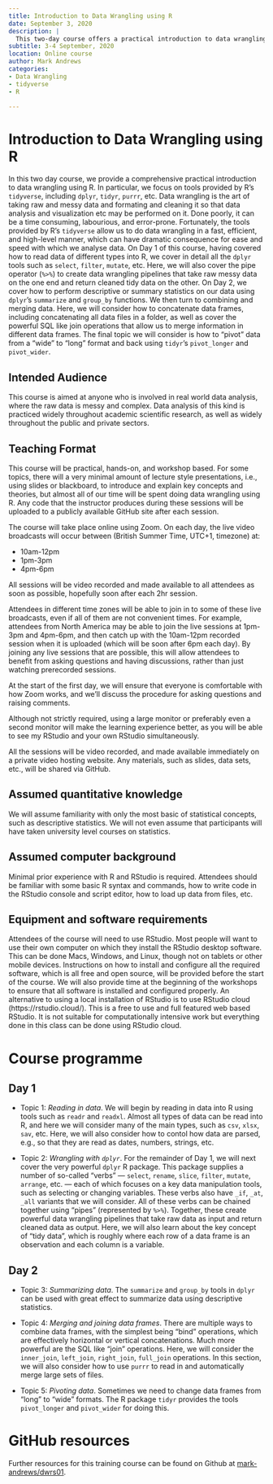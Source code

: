 ```yaml
---
title: Introduction to Data Wrangling using R
date: September 3, 2020
description: |
  This two-day course offers a practical introduction to data wrangling using R, focusing on the `tidyverse` tools. The course covers reading data into R, using `dplyr` tools for data manipulation, performing descriptive statistics, merging data frames, and pivoting data formats. The aim is to equip participants with the skills to transform raw, messy data into a clean, tidy format for efficient data analysis.
subtitle: 3-4 September, 2020
location: Online course
author: Mark Andrews
categories:
- Data Wrangling
- tidyverse
- R

---
```


# Introduction to Data Wrangling using R

In this two day course, we provide a comprehensive practical introduction to data wrangling using R.
In particular, we focus on tools provided by R's `tidyverse`, including `dplyr`, `tidyr`, `purrr`, etc.
Data wrangling is the art of taking raw and messy data and formating and cleaning it so that data analysis and visualization etc may be performed on it. Done poorly, it can be a time consuming, labourious, and error-prone. Fortunately, the tools provided by R's `tidyverse` allow us to do data wrangling in a fast, efficient, and high-level manner, which can have dramatic consequence for ease and speed with which we analyse data. On Day 1 of this course, having covered how to read data of different types into R, we cover in detail all the `dplyr` tools such as `select`, `filter`, `mutate`, etc. Here, we will also cover the pipe operator (`%>%`) to create data wrangling pipelines that take raw messy data on the one end and return cleaned tidy data on the other.
On Day 2, we cover how to perform descriptive or summary statistics on our data using `dplyr`'s `summarize` and `group_by` functions. We then turn to combining and merging data. Here, we will consider how to concatenate data frames, including concatenating all data files in a folder, as well as cover the powerful SQL like join operations that allow us to merge information in different data frames. The final topic we will consider is how to "pivot" data from a "wide" to "long" format and back using `tidyr`'s `pivot_longer` and `pivot_wider`.

## Intended Audience

This course is aimed at anyone who is involved in real world data analysis, where the raw data is messy and complex. Data analysis of this kind is practiced widely throughout academic scientific research, as well as widely throughout the public and private sectors.

## Teaching Format

This course will be practical, hands-on, and workshop based. For some topics, there will a very minimal amount of lecture style presentations, i.e., using slides or blackboard, to introduce and explain key concepts and theories, but almost all of our time will be spent doing data wrangling using R. Any code that the instructor produces during these sessions will be uploaded to a publicly available GitHub site after each session.

The course will take place online using Zoom. On each day, the live video broadcasts will occur between (British Summer Time, UTC+1, timezone) at:

* 10am-12pm
* 1pm-3pm
* 4pm-6pm
 
All sessions will be video recorded and made available to all attendees as soon as possible, hopefully soon after each 2hr session.
  
Attendees in different time zones will be able to join in to some of these live broadcasts, even if all of them are not convenient times.
For example, attendees from North America may be able to join the live sessions at 1pm-3pm and 4pm-6pm, and then catch up with the 10am-12pm recorded session when it is uploaded (which will be soon after 6pm each day). 
By joining any live sessions that are possible, this will allow attendees to benefit from asking questions and having discussions, rather than just watching prerecorded sessions. 

At the start of the first day, we will ensure that everyone is comfortable with how Zoom works, and we'll discuss the procedure for asking questions and raising comments. 

Although not strictly required, using a large monitor or preferably even a second monitor will make the learning experience better, as you will be able to see my RStudio and your own RStudio simultaneously. 

All the sessions will be video recorded, and made available immediately on a private video hosting website. Any materials, such as slides, data sets, etc., will be shared via GitHub.

## Assumed quantitative knowledge

We will assume familiarity with only the most basic of statistical concepts, such as descriptive statistics. We will not even assume that participants will have taken university level courses on statistics.

## Assumed computer background

Minimal prior experience with R and RStudio is required. Attendees should be familiar with some basic R syntax and commands, how to write code in the RStudio console and script editor, how to load up data from files, etc. 

## Equipment and software requirements

Attendees of the course will need to use RStudio. Most people will want to use their own computer on which they install the RStudio desktop software. This can be done Macs, Windows, and Linux, though not on tablets or other mobile devices. Instructions on how to install and configure all the required software, which is all free and open source, will be provided before the start of the course. We will also provide time at the beginning of the workshops to ensure that all software is installed and configured properly. An alternative to using a local installation of RStudio is to use RStudio cloud (https://rstudio.cloud/). This is a free to use and full featured web based RStudio. It is not suitable for computationally intensive work but everything done in this class can be done using RStudio cloud. 

# Course programme 

## Day 1 

* Topic 1: *Reading in data*. We will begin by reading in data into R using tools such as `readr` and `readxl`. Almost all types of data can be read into R, and here we will consider many of the main types, such as `csv`, `xlsx`, `sav`, etc. Here, we will also consider how to contol how data are parsed, e.g., so that they are read as dates, numbers, strings, etc.

* Topic 2: *Wrangling with `dplyr`*. For the remainder of Day 1, we will next cover the very powerful `dplyr` R package. This package supplies a number of so-called "verbs" --- `select`, `rename`, `slice`, `filter`, `mutate`, `arrange`, etc. --- each of which focuses on a key data manipulation tools, such as selecting or changing variables. These verbs also have `_if`, `_at`, `_all` variants that we will consider. All of these verbs can be chained together using "pipes" (represented by `%>%`). Together, these create powerful data wrangling pipelines that take raw data as input and return cleaned data as output. Here, we will also learn about the key concept of "tidy data", which is roughly where each row of a data frame is an observation and each column is a variable.

## Day 2

* Topic 3: *Summarizing data*. The `summarize` and `group_by` tools in `dplyr` can be used with great effect to summarize data using descriptive statistics. 

* Topic 4: *Merging and joining data frames*. There are multiple ways to combine data frames, with the simplest being "bind" operations, which are effectively horizontal or vertical concatenations. Much more powerful are the SQL like "join" operations. Here, we will consider the `inner_join`, `left_join`, `right_join`, `full_join` operations. In this section, we will also consider how to use `purrr` to read in and automatically merge large sets of files.

* Topic 5: *Pivoting data*. Sometimes we need to change data frames from "long" to "wide" formats. The R package `tidyr` provides the tools `pivot_longer` and `pivot_wider` for doing this.


# GitHub resources

Further resources for this training course can be found on Github at [mark-andrews/dwrs01](https://github.com/mark-andrews/dwrs01).
